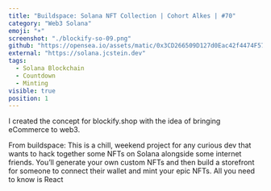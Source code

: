 ```yaml
---
title: "Buildspace: Solana NFT Collection | Cohort Alkes | #70"
category: "Web3 Solana"
emoji: "☀️"
screenshot: "./blockify-so-09.png"
github: "https://opensea.io/assets/matic/0x3CD266509D127d0Eac42f4474F57D0526804b44e/2599?force_update=true"
external: "https://solana.jcstein.dev"
tags:
  - Solana Blockchain
  - Countdown
  - Minting
visible: true
position: 1
---
```


I created the concept for blockify.shop with the idea of bringing eCommerce to web3.

From buildspace: This is a chill, weekend project for any curious dev that wants to hack together some NFTs on Solana alongside some internet friends. You’ll generate your own custom NFTs and then build a storefront for someone to connect their wallet and mint your epic NFTs. All you need to know is React
